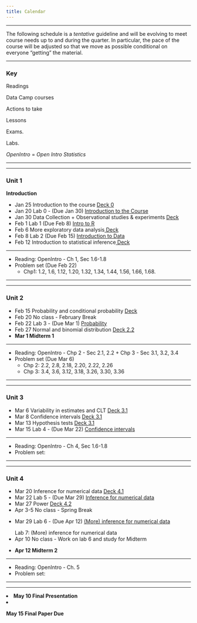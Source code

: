 ```yaml
---
title: Calendar
---
```


***

<i class="fa fa-warning"></i> The following schedule is a *tentative* guideline and will be evolving to meet course needs up to and during the quarter.
In particular, the pace of the course will be adjusted so that we move as possible conditional on everyone "getting" the material.

***

### Key

<i class="fa fa-book"></i> Readings

<i class="fa fa-code"></i> Data Camp courses

<i class="fa fa-gears"></i> Actions to take

<i class="fa fa-bar-chart"></i> Lessons

<i class="fa fa-puzzle-piece"></i> Exams.

<i class="fa fa-flask"></i> Labs.

*OpenIntro* = *Open Intro Statistics*

***
***
### Unit 1

**Introduction**


<ul class="fa-ul">
<li><i class="fa-li fa fa-bar-chart"></i>    Jan 25 Introduction to the course <a target="_blank" href="./Slides/00_intro/topic0.pdf">Deck 0</a>
<li><i class="fa-li fa fa-flask"></i>        Jan 20 Lab 0 - (Due Jan 30) <a target="_blank" href=./Labs/lab0/lab0.html>Introduction to the Course</a>
<li><i class="fa-li fa fa-bar-chart"></i>    Jan 30 Data Collection + Observational studies & experiments <a target="_blank" href="./Slides/01_unit1/deck1/deck-1-1.pdf"> Deck</a>
<li><i class="fa-li fa fa-flask"></i>        Feb 1  Lab 1 (Due Feb 8) <a href=./Labs/lab1/intro_to_r.html>Intro to R</a>
<li><i class="fa-li fa fa-bar-chart"></i>    Feb 6  More exploratory data analysis<a target="_blank" href="./Slides/01_unit1/u1_deck3/u1_deck3.pdf"> Deck</a>
<li><i class="fa-li fa fa-flask"></i>        Feb 8  Lab 2 (Due Feb 15) <a target="_blank" href=./Labs/lab2/introduction_to_data.html> Introduction to Data</a>
<li><i class="fa-li fa fa-bar-chart"></i>    Feb 12 Introduction to statistical inference<a target="_blank" href="./Slides/01_unit1/u1_deck4/u1_deck4.pdf"> Deck </a>
</ul>
***
<ul class="fa-ul">
<li><i class="fa-li fa fa-book"></i> Reading:  OpenIntro -  Ch 1, Sec 1.6-1.8</a>
<li><i class="fa-li fa fa-gears"></i> Problem set (Due Feb 22)
  <ul>
  <li> Chp1:  1.2, 1.6, 1.12, 1.20, 1.32, 1.34, 1.44, 1.56, 1.66, 1.68.  </a>
  </ul>
</ul>
***
***

###  Unit 2

<ul class="fa-ul">
<li><i class="fa-li fa fa-bar-chart"></i>    Feb 15 	Probability and conditional probability <a target="_blank" href="./Slides/02_unit2/deck1/u2_deck1.pdf"> Deck</a>
<li><i class="fa-li fa fa-bar-chart"></i>    Feb 20  	No class - February Break </a>
<li><i class="fa-li fa fa-flask"></i>        Feb 22   Lab 3 - (Due Mar 1) <a target="_blank" href=./Labs/lab0/lab0.html>Probability</a>
<li><i class="fa-li fa fa-bar-chart"></i>    Feb 27  	Normal and binomial distribution <a target="_blank" href="./Slides/unit2/deck-1-2.pdf"> Deck 2.2</a>
<li><i class="fa-li fa fa-puzzle-piece"></i> **Mar 1  Midterm 1** </a>
</ul>


***

<ul class="fa-ul">
<li><i class="fa-li fa fa-book"></i> Reading:  OpenIntro - Chp 2 - Sec 2.1, 2.2 + Chp 3 - Sec 3.1, 3.2, 3.4</a>
<li><i class="fa-li fa fa-gears"></i> Problem set (Due Mar 6)
  <ul> 
  <li> Chp 2: 2.2, 2.8, 2.18, 2.20, 2.22, 2.26
  <li> Chp 3: 3.4, 3.6, 3.12, 3.18, 3.26, 3.30, 3.36 </a>
  </ul>
</ul>
***
***



### Unit 3

<ul class="fa-ul">
<li><i class="fa-li fa fa-bar-chart"></i>    Mar 6 	Variability in estimates and CLT  <a target="_blank" href="./Slides/unit3/deck-1-2.pdf"> Deck 3.1</a>
<li><i class="fa-li fa fa-bar-chart"></i>    Mar 8 	Confidence intervals  <a target="_blank" href="./Slides/unit3/deck-1-2.pdf"> Deck 3.1</a>
<li><i class="fa-li fa fa-bar-chart"></i>    Mar 13 	 Hypothesis tests  <a target="_blank" href="./Slides/unit3/deck-1-2.pdf"> Deck 3.1</a>
<li><i class="fa-li fa fa-flask"></i>        Mar 15  Lab 4 - (Due Mar 22) <a target="_blank" href=./Labs/lab0/lab0.html>Confidence intervals</a>
</ul>


***

<ul class="fa-ul">
<li><i class="fa-li fa fa-book"></i> Reading:  OpenIntro -  Ch 4, Sec 1.6-1.8</a>
<li><i class="fa-li fa fa-gears"></i> Problem set:   
</ul>
***
***

### Unit 4

<ul class="fa-ul">
<li><i class="fa-li fa fa-bar-chart"></i>    Mar 20  Inference for numerical data  <a target="_blank" href="./Slides/unit4/deck-1-2.pdf"> Deck 4.1</a>
<li><i class="fa-li fa fa-flask"></i>        Mar 22  Lab 5 - (Due Mar 29) <a target="_blank" href=./Labs/lab0/lab0.html>Inference for numerical data</a>
<li><i class="fa-li fa fa-bar-chart"></i>    Mar 27  Power  <a target="_blank" href="./Slides/unit4/deck-1-2.pdf"> Deck 4.2</a>
<li><i class="fa-li fa fa-bar-chart"></i>    Apr 3-5 No class - Spring Break 
<li><i class="fa-li fa fa-flask"></i>        Mar 29  Lab 6 - (Due Apr 12) <a target="_blank" href=./Labs/lab0/lab0.html>(More) inference for numerical data</a>

Lab 7: (More) inference for numerical data
<li><i class="fa-li fa fa-bar-chart"></i>    Apr 10 No class - Work on lab 6 and study for Midterm  
<li><i class="fa-li fa fa-puzzle-piece"></i> **Apr 12  Midterm 2** </a>


</ul>


***

<ul class="fa-ul">
<li><i class="fa-li fa fa-book"></i> Reading:  OpenIntro -  Ch. 5</a>
<li><i class="fa-li fa fa-gears"></i> Problem set:   </a>
</ul>

***
***

<li><i class="fa-li fa fa-puzzle-piece"></i> **May  10  Final Presentation** </a>
<li><i class="fa-li fa fa-puzzle-piece"></i> **May  15  Final Paper Due** </a>
